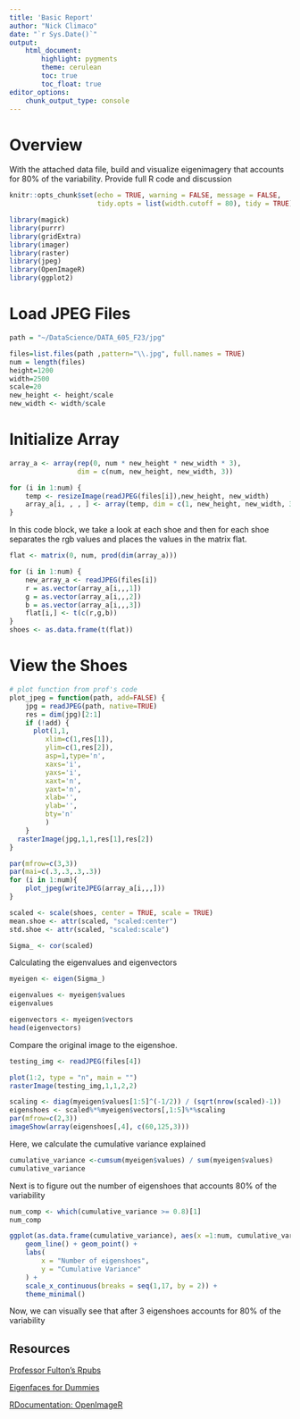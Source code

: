 ---
title: 'Basic Report'
author: "Nick Climaco"
date: "`r Sys.Date()`"
output:
    html_document:
        highlight: pygments
        theme: cerulean
        toc: true
        toc_float: true
editor_options:
    chunk_output_type: console
---

# Overview 

With the attached data file, build and visualize  eigenimagery that accounts for 80% of the variability.  Provide full R code and discussion

```{r setup, include=FALSE}
knitr::opts_chunk$set(echo = TRUE, warning = FALSE, message = FALSE,
                      tidy.opts = list(width.cutoff = 80), tidy = TRUE)
```

```{r,echo=FALSE}
library(magick)
library(purrr)
library(gridExtra)
library(imager)
library(raster)
library(jpeg)
library(OpenImageR)
library(ggplot2)
```

# Load JPEG Files
```{r}
path = "~/DataScience/DATA_605_F23/jpg"

files=list.files(path ,pattern="\\.jpg", full.names = TRUE)
num = length(files)
height=1200
width=2500
scale=20
new_height <- height/scale
new_width <- width/scale
```

# Initialize Array
```{r}
array_a <- array(rep(0, num * new_height * new_width * 3), 
                 dim = c(num, new_height, new_width, 3))

for (i in 1:num) {
    temp <- resizeImage(readJPEG(files[i]),new_height, new_width)
    array_a[i, , , ] <- array(temp, dim = c(1, new_height, new_width, 3))
}
```

In this code block, we take a look at each shoe and then for each shoe separates the rgb values and places the values in the matrix flat. 

```{r}
flat <- matrix(0, num, prod(dim(array_a)))

for (i in 1:num) {
    new_array_a <- readJPEG(files[i])
    r = as.vector(array_a[i,,,1])
    g = as.vector(array_a[i,,,2])
    b = as.vector(array_a[i,,,3])
    flat[i,] <- t(c(r,g,b))
}
shoes <- as.data.frame(t(flat))
```

# View the Shoes

```{r}
# plot function from prof's code
plot_jpeg = function(path, add=FALSE) { 
    jpg = readJPEG(path, native=TRUE) 
    res = dim(jpg)[2:1] 
    if (!add) {
      plot(1,1,
         xlim=c(1,res[1]),
         ylim=c(1,res[2]),
         asp=1,type='n',
         xaxs='i',
         yaxs='i',
         xaxt='n',
         yaxt='n',
         xlab='',
         ylab='',
         bty='n'
         )
    }
  rasterImage(jpg,1,1,res[1],res[2])
}

par(mfrow=c(3,3))
par(mai=c(.3,.3,.3,.3))
for (i in 1:num){  
    plot_jpeg(writeJPEG(array_a[i,,,]))
}
```



```{r}
scaled <- scale(shoes, center = TRUE, scale = TRUE)
mean.shoe <- attr(scaled, "scaled:center")
std.shoe <- attr(scaled, "scaled:scale")
```

```{r}
Sigma_ <- cor(scaled)
```

Calculating the eigenvalues and eigenvectors 
```{r}
myeigen <- eigen(Sigma_)

eigenvalues <- myeigen$values
eigenvalues
```

```{r}
eigenvectors <- myeigen$vectors
head(eigenvectors)
```

Compare the original image to the eigenshoe.

```{r}
testing_img <- readJPEG(files[4])

plot(1:2, type = "n", main = "")
rasterImage(testing_img,1,1,2,2)
```

```{r}
scaling <- diag(myeigen$values[1:5]^(-1/2)) / (sqrt(nrow(scaled)-1))
eigenshoes <- scaled%*%myeigen$vectors[,1:5]%*%scaling
par(mfrow=c(2,3))
imageShow(array(eigenshoes[,4], c(60,125,3)))
```

Here, we calculate the cumulative variance explained
```{r}
cumulative_variance <-cumsum(myeigen$values) / sum(myeigen$values)
cumulative_variance
```

Next is to figure out the number of eigenshoes that accounts 80% of the variability

```{r}
num_comp <- which(cumulative_variance >= 0.8)[1]
num_comp
```

```{r}
ggplot(as.data.frame(cumulative_variance), aes(x =1:num, cumulative_variance)) +
    geom_line() + geom_point() +
    labs(
        x = "Number of eigenshoes",
        y = "Cumulative Variance"
    ) +
    scale_x_continuous(breaks = seq(1,17, by = 2)) +
    theme_minimal()
```

Now, we can visually see that after 3 eigenshoes accounts for 80% of the variability

## Resources

[Professor Fulton's Rpubs](https://rpubs.com/R-Minator/eigenshoes)

[Eigenfaces for Dummies](http://jmcspot.com/Eigenface/)

[RDocumentation: OpenImageR](https://www.rdocumentation.org/packages/OpenImageR/versions/1.3.0/topics/resizeImage)